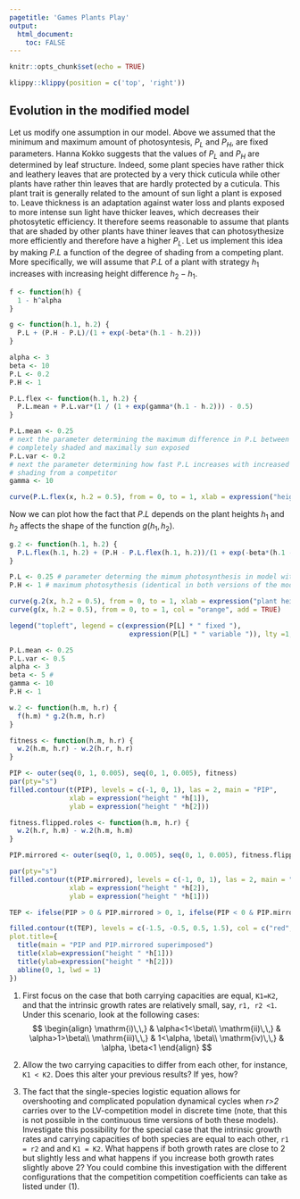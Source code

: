 ```yaml
---
pagetitle: 'Games Plants Play'
output: 
  html_document:
    toc: FALSE
---
```


```r
knitr::opts_chunk$set(echo = TRUE)
```

```r
klippy::klippy(position = c('top', 'right'))
```

<!-- # Exercise: Games Plants Play {.tabset} -->

## Evolution in the modified model

Let us modify one assumption in our model. Above we assumed that the minimum and maximum amount of photosyntesis, $P_L$ and $P_H$, are fixed parameters. Hanna Kokko suggests that the values of $P_L$ and $P_H$ are determined by leaf structure. Indeed, some plant species have rather thick and leathery leaves that are protected by a very thick cuticula while other plants have rather thin leaves that are hardly protected by a cuticula. This plant trait is generally related to the amount of sun light a plant is exposed to. Leave thickness is an adaptation against water loss and plants exposed to more intense sun light have thicker leaves, which decreases their photosytetic efficiency. It therefore seems reasonable to assume that plants that are shaded by other plants have thiner leaves that can photosythesize more efficiently and therefore have a higher $P_L$. Let us implement this idea by making $P.L$ a function of the degree of shading from a competing plant. More specifically, we will assume that $P.L$ of a plant with strategy $h_1$ increases with increasing height difference $h_2-h_1$.



```r
f <- function(h) { 
  1 - h^alpha
}

g <- function(h.1, h.2) {
  P.L + (P.H - P.L)/(1 + exp(-beta*(h.1 - h.2)))
}
```

```r
alpha <- 3
beta <- 10
P.L <- 0.2
P.H <- 1
```


```r
P.L.flex <- function(h.1, h.2) {
  P.L.mean + P.L.var*(1 / (1 + exp(gamma*(h.1 - h.2))) - 0.5)
}

P.L.mean <- 0.25
# next the parameter determining the maximum difference in P.L between
# completely shaded and maximally sun exposed
P.L.var <- 0.2
# next the parameter determining how fast P.L increases with increased
# shading from a competitor
gamma <- 10 

curve(P.L.flex(x, h.2 = 0.5), from = 0, to = 1, xlab = expression("height "* h[1]), ylab = expression("minimum photosynthesis, " * P[L](h[1], h[2] * "=0.5")))
```

Now we can plot how the fact that $P.L$ depends on the plant heights $h_1$ and $h_2$ affects the shape of the function $g(h_1, h_2)$.

```r
g.2 <- function(h.1, h.2) {
  P.L.flex(h.1, h.2) + (P.H - P.L.flex(h.1, h.2))/(1 + exp(-beta*(h.1 - h.2)))
}

P.L <- 0.25 # parameter determing the mimum photosynthesis in model with fixed P.L
P.H <- 1 # maximum photosythesis (identical in both versions of the model)

curve(g.2(x, h.2 = 0.5), from = 0, to = 1, xlab = expression("plant height, " * h[1]), ylim = c(0,1), ylab = expression("photosythesis/leaf, " * g(h[1], h[2] * "= 0.5")), col = "blue")
curve(g(x, h.2 = 0.5), from = 0, to = 1, col = "orange", add = TRUE)

legend("topleft", legend = c(expression(P[L] * " fixed "),
                              expression(P[L] * " variable ")), lty =1, col = c("blue", "orange"))
```

```r
P.L.mean <- 0.25
P.L.var <- 0.5
alpha <- 3
beta <- 5 #
gamma <- 10
P.H <- 1

w.2 <- function(h.m, h.r) {
  f(h.m) * g.2(h.m, h.r)
}

fitness <- function(h.m, h.r) {
  w.2(h.m, h.r) - w.2(h.r, h.r)
}

PIP <- outer(seq(0, 1, 0.005), seq(0, 1, 0.005), fitness)
par(pty="s")
filled.contour(t(PIP), levels = c(-1, 0, 1), las = 2, main = "PIP",
               xlab = expression("height " *h[1]),
               ylab = expression("height " *h[2]))

fitness.flipped.roles <- function(h.m, h.r) {
  w.2(h.r, h.m) - w.2(h.m, h.m)
}

PIP.mirrored <- outer(seq(0, 1, 0.005), seq(0, 1, 0.005), fitness.flipped.roles)

par(pty="s")
filled.contour(t(PIP.mirrored), levels = c(-1, 0, 1), las = 2, main = "PIP.mirrored",
               xlab = expression("height " *h[2]),
               ylab = expression("height " *h[1]))

TEP <- ifelse(PIP > 0 & PIP.mirrored > 0, 1, ifelse(PIP < 0 & PIP.mirrored < 0, -1, 0))

filled.contour(t(TEP), levels = c(-1.5, -0.5, 0.5, 1.5), col = c("red", "blue", "green"),
plot.title={
  title(main = "PIP and PIP.mirrored superimposed")
  title(xlab=expression("height " *h[1]))
  title(ylab=expression("height " *h[2]))
  abline(0, 1, lwd = 1)
})


```


  1) First focus on the case that both carrying capacities are equal, ```K1=K2```, and that the intrinsic growth rates are relatively small, say, ```r1, r2 <1```. Under this scenario, look at the following cases:
$$
\begin{align}
  \mathrm{i)\,\,} & \alpha<1<\beta\\
  \mathrm{ii)\,\,} & \alpha>1>\beta\\
  \mathrm{iii)\,\,} & 1<\alpha, \beta\\
  \mathrm{iv)\,\,} & \alpha, \beta<1
\end{align}
$$
  2) Allow the two carrying capacities to differ from each other, for instance, ```K1 < K2```. Does this alter your previous results? If yes, how?
  
  3) The fact that the single-species logistic equation allows for overshooting and complicated population dynamical cycles when *r>2* carries over to the LV-competition model in discrete time (note, that this is not possible in the continuous time versions of both these models). Investigate this possibility for the special case that the intrinsic growth rates and carrying capacities of both species are equal to each other, ```r1 = r2``` and and ```K1 = K2```. What happens if both growth rates are close to 2 but slightly less and what happens if you increase both growth rates slightly above 2? You could combine this investigation with the different configurations that the competition competition coefficients can take as listed under (1).

